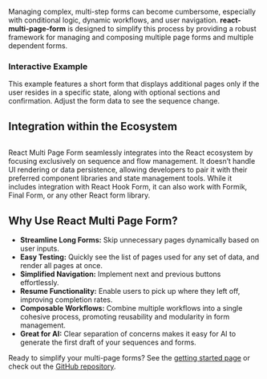 
Managing complex, multi-step forms can become cumbersome, especially with conditional logic, dynamic workflows, and user navigation. **react-multi-page-form** is designed to simplify this process by providing a robust framework for managing and composing multiple page forms and multiple dependent forms.

### Interactive Example

This example features a short form that displays additional pages only if the user resides in a specific state, along with optional sections and confirmation. Adjust the form data to see the sequence change.

<IntroVisualizer />

## Integration within the Ecosystem

<img src="/react-multi-page-form/how%20it%20fits%20in.png" alt="" className="mx-auto w-[32rem]" />

React Multi Page Form seamlessly integrates into the React ecosystem by focusing exclusively on sequence and flow management. It doesn’t handle UI rendering or data persistence, allowing developers to pair it with their preferred component libraries and state management tools. While it includes integration with React Hook Form, it can also work with Formik, Final Form, or any other React form library.

## Why Use React Multi Page Form?

- **Streamline Long Forms:** Skip unnecessary pages dynamically based on user inputs.
- **Easy Testing:** Quickly see the list of pages used for any set of data, and render all pages at once.
- **Simplified Navigation:** Implement next and previous buttons effortlessly.
- **Resume Functionality:** Enable users to pick up where they left off, improving completion rates.
- **Composable Workflows:** Combine multiple workflows into a single cohesive process, promoting reusability and modularity in form management.
- **Great for AI:** Clear separation of concerns makes it easy for AI to generate the first draft of your sequences and forms.

Ready to simplify your multi-page forms? See the [getting started page](/react-multi-page-form/docs) or check out the [GitHub repository](https://github.com/stutrek/react-multi-page-form).